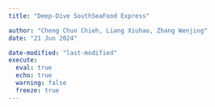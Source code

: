 ```yaml
---
title: "Deep-Dive SouthSeaFood Express"

author: "Cheng Chun Chieh, Liang Xiuhao, Zhang Wenjing" 
date: "21 Jun 2024" 

date-modified: "last-modified" 
execute:   
  eval: true   
  echo: true   
  warning: false   
  freeze: true 
---
```

